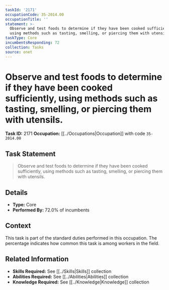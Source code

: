 ```yaml
---
taskId: '2171'
occupationCode: 35-2014.00
occupationTitle: ''
statement: >-
  Observe and test foods to determine if they have been cooked sufficiently,
  using methods such as tasting, smelling, or piercing them with utensils.
taskType: Core
incumbentsResponding: 72
collection: Tasks
source: onet
---
```

# Observe and test foods to determine if they have been cooked sufficiently, using methods such as tasting, smelling, or piercing them with utensils.

**Task ID:** 2171
**Occupation:** [[../Occupations|Occupation]] with code `35-2014.00`

## Task Statement

> Observe and test foods to determine if they have been cooked sufficiently, using methods such as tasting, smelling, or piercing them with utensils.

## Details

- **Type:** Core
- **Performed By:** 72.0% of incumbents

## Context

This task is part of the standard duties performed in this occupation. The percentage indicates how common this task is among workers in the field.

## Related Information

- **Skills Required:** See [[../Skills|Skills]] collection
- **Abilities Required:** See [[../Abilities|Abilities]] collection
- **Knowledge Required:** See [[../Knowledge|Knowledge]] collection

